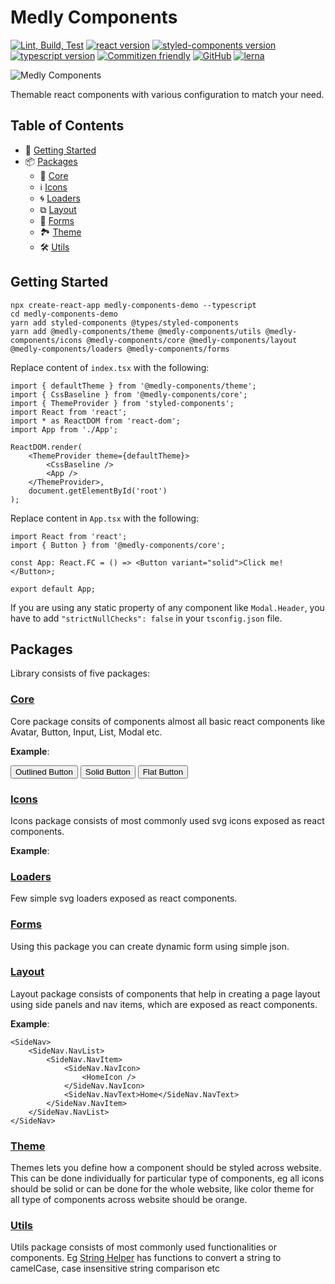 
<Meta title="Introduction" />

# Medly Components

[![Lint, Build, Test](https://github.com/medly/medly-components/workflows/Lint,%20Build,%20Test/badge.svg)](https://github.com/medly/medly-components/actions?query=workflow%3A%22Lint%2C+Build%2C+Test%22)
[![react version](https://img.shields.io/badge/react-%5E16.8.6-blue)](https://www.npmjs.org/package/react)
[![styled-components version](https://img.shields.io/badge/styled--components-%5E4.2.0-blue)](https://www.npmjs.com/package/styled-components)
[![typescript version](https://img.shields.io/badge/types-TypeScript-blue?style=flat-square)](https://www.npmjs.com/package/typescript)
[![Commitizen friendly](https://img.shields.io/badge/commitizen-friendly-brightgreen.svg)](http://commitizen.github.io/cz-cli/)
[![GitHub](https://img.shields.io/github/license/medly/medly-components)](https://github.com/medly/medly-components/blob/master/LICENSE)
[![lerna](https://img.shields.io/badge/maintained%20with-lerna-cc00ff.svg)](https://lerna.js.org/)

![Medly Components](http://medlycomponents.com/medly-components.png)

Themable react components with various configuration to match your need.

## Table of Contents

-   🚀 [Getting Started](#getting-started)
-   📦 [Packages](#packages)
    -   🧩 [Core](#core)
    -   ℹ [Icons](#icons)
    -   🌀 [Loaders](#loaders)
    -   ⧉ [Layout](#layout)
    -   📝 [Forms](#forms)
    -   🏞 [Theme](#theme)
    -   🛠 [Utils](#utils)

## Getting Started

```properties
npx create-react-app medly-components-demo --typescript
cd medly-components-demo
yarn add styled-components @types/styled-components
yarn add @medly-components/theme @medly-components/utils @medly-components/icons @medly-components/core @medly-components/layout @medly-components/loaders @medly-components/forms
```

Replace content of `index.tsx` with the following:

```tsx
import { defaultTheme } from '@medly-components/theme';
import { CssBaseline } from '@medly-components/core';
import { ThemeProvider } from 'styled-components';
import React from 'react';
import * as ReactDOM from 'react-dom';
import App from './App';

ReactDOM.render(
    <ThemeProvider theme={defaultTheme}>
        <CssBaseline />
        <App />
    </ThemeProvider>,
    document.getElementById('root')
);
```

Replace content in `App.tsx` with the following:

```tsx
import React from 'react';
import { Button } from '@medly-components/core';

const App: React.FC = () => <Button variant="solid">Click me!</Button>;

export default App;
```

If you are using any static property of any component like `Modal.Header`, you have to add `"strictNullChecks": false` in your `tsconfig.json` file.

## Packages

Library consists of five packages:

### [Core](https://github.com/medly/medly-components/tree/master/packages/core)

Core package consits of components almost all basic react components like Avatar, Button, Input, List, Modal etc.

**Example**:

<Preview>
    <List variant="horizontal">
        <Button variant="outlined">Outlined Button</Button>
        <Button variant="solid">Solid Button</Button>
        <Button variant="flat">Flat Button</Button>
    </List>
</Preview>

### [Icons](https://github.com/medly/medly-components/tree/master/packages/icons)

Icons package consists of most commonly used svg icons exposed as react components.

**Example**:

<Preview>
    <EditIcon size="M" />
</Preview>

### [Loaders](https://github.com/medly/medly-components/tree/master/packages/loaders)

Few simple svg loaders exposed as react components.

<Preview>
    <ConcentricCircleLoader size="M" />
</Preview>

### [Forms](https://github.com/medly/medly-components/tree/master/packages/forms)

Using this package you can create dynamic form using simple json.

<Preview>
    <Form
        fieldSchema={{ email: { type: 'email', label: 'Email' }, password: { type: 'password', label: 'Password' } }}
        actionLabel="Login"
        onSubmit={action('Submitted')}
    />
</Preview>

### [Layout](https://github.com/medly/medly-components/tree/master/packages/layout)

Layout package consists of components that help in creating a page layout using side panels and nav items, which are exposed as react components.

**Example**:

```tsx
<SideNav>
    <SideNav.NavList>
        <SideNav.NavItem>
            <SideNav.NavIcon>
                <HomeIcon />
            </SideNav.NavIcon>
            <SideNav.NavText>Home</SideNav.NavText>
        </SideNav.NavItem>
    </SideNav.NavList>
</SideNav>
```

### [Theme](https://github.com/medly/medly-components/tree/master/packages/theme)

Themes lets you define how a component should be styled across website. This can be done individually for particular type of components, eg all icons should be solid or can be done for the whole website, like color theme for all type of components across website should be orange.

### [Utils](https://github.com/medly/medly-components/tree/master/packages/utils)

Utils package consists of most commonly used functionalities or components. Eg [String Helper](https://github.com/medly/medly-components/tree/master/packages/utils/src/stringHelpers.ts) has functions to convert a string to camelCase, case insensitive string comparison etc
